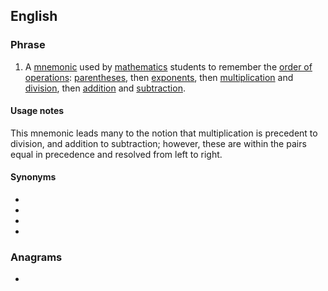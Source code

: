 ==English==

===Phrase===
{{en-phrase}}

# {{lb|en|acronym}} A [[mnemonic]] used by [[mathematics]] students to remember the [[order of operations]]: [[parentheses]], then [[exponent]]s, then [[multiplication]] and [[division]], then [[addition]] and [[subtraction]].

====Usage notes====
This mnemonic leads many to the notion that multiplication is precedent to division, and addition to subtraction; however, these are within the pairs equal in precedence and resolved from left to right.

====Synonyms====
* {{l|en|please excuse my dear Aunt Sally}}
* {{l|en|BODMAS}}
* {{l|en|BOMDAS}}
* {{l|en|BEDMAS}}

===Anagrams===
* {{anagrams|en|AMEPDs|PEDMAS|despam|medspa}}